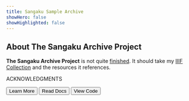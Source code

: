 ```yaml
---
title: Sangaku Sample Archive
showHero: false
showHighlighted: false
---
```


## About The Sangaku Archive Project

**The Sangaku Archive Project** is not quite [finished](https://iiif.io/). It should take my [IIIF Collection](https://iiif.io/api/presentation/3.0/#51-collection) and the resources it references.


ACKNOWLEDGMENTS

<ButtonWrapper>
  <Button href="/about">Learn More</Button>
  <Button
    href="https://canopy-iiif.github.io/docs/"
    target="_blank"
    variant="surface"
  >
    Read Docs
  </Button>
  <Button
    href="https://github.com/canopy-iiif/canopy-iiif"
    target="_blank"
    variant="surface"
  >
    View Code
  </Button>
</ButtonWrapper>
